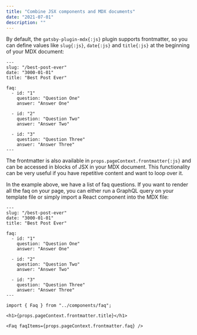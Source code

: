 ```yaml
---
title: "Combine JSX components and MDX documents"
date: "2021-07-01"
description: ""
---
```


By default, the `gatsby-plugin-mdx{:js}` plugin supports frontmatter, so you can define values like `slug{:js}`, `date{:js}` and `title{:js}` at the beginning of your MDX document:

```mdx title="best-post-ever.mdx"
---
slug: "/best-post-ever"
date: "3000-01-01"
title: "Best Post Ever"

faq:
  - id: "1"
    question: "Question One"
    answer: "Answer One"

  - id: "2"
    question: "Question Two"
    answer: "Answer Two"

  - id: "3"
    question: "Question Three"
    answer: "Answer Three"
---
```

The frontmatter is also available in `props.pageContext.frontmatter{:js}` and can be accessed in blocks of JSX in your MDX document. This functionality can be very useful if you have repetitive content and want to loop over it.

In the example above, we have a list of faq questions. If you want to render all the faq on your page, you can either run a GraphQL query on your template file or simply import a React component into the MDX file:

```mdx title="best-post-ever.mdx"
---
slug: "/best-post-ever"
date: "3000-01-01"
title: "Best Post Ever"

faq:
  - id: "1"
    question: "Question One"
    answer: "Answer One"

  - id: "2"
    question: "Question Two"
    answer: "Answer Two"

  - id: "3"
    question: "Question Three"
    answer: "Answer Three"
---

import { Faq } from "../components/faq";

<h1>{props.pageContext.frontmatter.title}</h1>

<Faq faqItems={props.pageContext.frontmatter.faq} />
```
